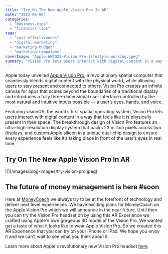 ```yaml
---
title: "Try On The New Apple Vision Pro In AR"
date: "2023-06-06"
categories: 
  - "business-tips"
  - "financial-tips"
tags: 
  - "cost-effectiveness"
  - "digital-marketing"
  - "marketing-budget"
  - "marketing-campaigns"
coverImage: "Apple-WWCD23-Vision-Pro-lifestyle-working.jpeg"
summary: "Vision Pro lets users interact with digital content in a way that feels like it is physically present in their space."
---
```

Apple today unveiled [Apple Vision Pro](https://www.apple.com/apple-vision-pro/), a revolutionary spatial computer that seamlessly blends digital content with the physical world, while allowing users to stay present and connected to others. Vision Pro creates an infinite canvas for apps that scales beyond the boundaries of a traditional display and introduces a fully three-dimensional user interface controlled by the most natural and intuitive inputs possible — a user’s eyes, hands, and voice.

Featuring visionOS, the world’s first spatial operating system, Vision Pro lets users interact with digital content in a way that feels like it is physically present in their space. The breakthrough design of Vision Pro features an ultra-high-resolution display system that packs 23 million pixels across two displays, and custom Apple silicon in a unique dual-chip design to ensure every experience feels like it’s taking place in front of the user’s eyes in real time.

## Try On The New Apple Vision Pro In AR
<LinkWithRel href="/vision-pro-ar.reality" text="Try On The New Apple Vision Pro In AR" rel="ar">
![](/images/blog-images/try-vision-pro.jpeg)
</LinkWithRel>

## The future of money management is here #soon
Here at [MoneyCoach](/) we always try to be at the forefront of technology and deliver next level experiences. We have exciting plans for MoneyCoach on the Apple Vision Pro which we will announce in the near future. Until then you can try the Vision Pro headset on by using this AR Experience we crafted using Apple's own gorgeous 3D model of the Vision Pro.
We wanted get a taste of what it looks like to wear Apple Vision Pro. So we created this AR Experience that you can try on your iPhone or iPad.
We hope you enjoy it and we can't wait to see what you think about it. 

Learn more about Apple's revolutionary new Vision Pro headset [here](https://www.apple.com/newsroom/2023/06/introducing-apple-vision-pro/).